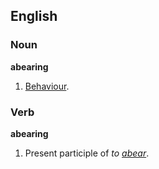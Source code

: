==English==
===Noun===
'''abearing'''
# {{obsolete}} [[behaviour|Behaviour]].

===Verb===
'''abearing'''
# Present participle of ''to [[abear]]''.